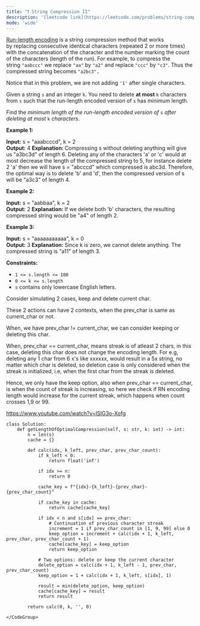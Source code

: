 ```yaml
---
title: "❗️ String Compression II"
description: '[leetcode link](https://leetcode.com/problems/string-compression-ii/description/)'
mode: 'wide'
---
```

<Tabs>
  <Tab title="Question" icon="circle-question" iconType="regular">
    <Card>
      <p><a href="http://en.wikipedia.org/wiki/Run-length_encoding">Run-length encoding</a> is a string compression method that works by&nbsp;replacing consecutive identical characters (repeated 2 or more times) with the concatenation of the character and the number marking the count of the characters (length of the run). For example, to compress the string&nbsp;<code>&quot;aabccc&quot;</code>&nbsp;we replace <font face="monospace"><code>&quot;aa&quot;</code></font>&nbsp;by&nbsp;<font face="monospace"><code>&quot;a2&quot;</code></font>&nbsp;and replace <font face="monospace"><code>&quot;ccc&quot;</code></font>&nbsp;by&nbsp;<font face="monospace"><code>&quot;c3&quot;</code></font>. Thus the compressed string becomes <font face="monospace"><code>&quot;a2bc3&quot;</code>.</font></p>  <p>Notice that in this problem, we are not adding&nbsp;<code>&#39;1&#39;</code>&nbsp;after single characters.</p>  <p>Given a&nbsp;string <code>s</code>&nbsp;and an integer <code>k</code>. You need to delete <strong>at most</strong>&nbsp;<code>k</code> characters from&nbsp;<code>s</code>&nbsp;such that the run-length encoded version of <code>s</code>&nbsp;has minimum length.</p>  <p>Find the <em>minimum length of the run-length encoded&nbsp;version of </em><code>s</code><em> after deleting at most </em><code>k</code><em> characters</em>.</p>   <p><strong class="example">Example 1:</strong></p>   <strong>Input:</strong> s = &quot;aaabcccd&quot;, k = 2 <br/> <strong>Output:</strong> 4 <b>Explanation: </b>Compressing s without deleting anything will give us &quot;a3bc3d&quot; of length 6. Deleting any of the characters &#39;a&#39; or &#39;c&#39; would at most decrease the length of the compressed string to 5, for instance delete 2 &#39;a&#39; then we will have s = &quot;abcccd&quot; which compressed is abc3d. Therefore, the optimal way is to delete &#39;b&#39; and &#39;d&#39;, then the compressed version of s will be &quot;a3c3&quot; of length 4.  <p><strong class="example">Example 2:</strong></p>   <strong>Input:</strong> s = &quot;aabbaa&quot;, k = 2 <br/> <strong>Output:</strong> 2 <b>Explanation: </b>If we delete both &#39;b&#39; characters, the resulting compressed string would be &quot;a4&quot; of length 2.   <p><strong class="example">Example 3:</strong></p>   <strong>Input:</strong> s = &quot;aaaaaaaaaaa&quot;, k = 0 <br/> <strong>Output:</strong> 3 <strong>Explanation: </strong>Since k is zero, we cannot delete anything. The compressed string is &quot;a11&quot; of length 3.    <p><strong>Constraints:</strong></p>  <ul>  <li><code>1 &lt;= s.length &lt;= 100</code></li>  <li><code>0 &lt;= k &lt;= s.length</code></li>  <li><code>s</code> contains only lowercase English letters.</li> </ul> 
    </Card>
  </Tab>
  <Tab title="Solution" icon="lightbulb" iconType="regular" >
    <Card>
      Consider simulating 2 cases, keep and delete current char. 

These 2 actions can have 2 contexts, when the prev_char is same as current_char or not.

When, we have prev_char != current_char, we can consider keeping or deleting this char. 

When, prev_char == current_char, means streak is of atleast 2 chars, in this case, deleting this char does not change the encoding length. For e.g, deleting any 1 char from 6 x's like xxxxxx, would result in a 5x string, no matter which char is deleted, so deletion case is only considered when the streak is initialized, i.e, when the first char from the streak is deleted.

Hence, we only have the keep option, also when prev_char == current_char, is when the count of streak is increasing, so here we check if RN encoding length would increase for the current streak, which happens when count crosses 1,9 or 99. 

https://www.youtube.com/watch?v=ISIG3o-Xofg
</Card>
  <Expandable title="code">
    <CodeGroup dropdown>
```python3 title="String Compression II" lines
class Solution:
    def getLengthOfOptimalCompression(self, s: str, k: int) -> int:
        n = len(s)
        cache = {}
        
        def calc(idx, k_left, prev_char, prev_char_count):
            if k_left < 0:
                return float('inf')
            
            if idx >= n:
                return 0
            
            cache_key = f"{idx}-{k_left}-{prev_char}-{prev_char_count}"
            
            if cache_key in cache:
                return cache[cache_key]
            
            if idx < n and s[idx] == prev_char:
                # Continuation of previous character streak
                increment = 1 if prev_char_count in [1, 9, 99] else 0
                keep_option = increment + calc(idx + 1, k_left, prev_char, prev_char_count + 1)
                cache[cache_key] = keep_option
                return keep_option
            
            # Two options: delete or keep the current character
            delete_option = calc(idx + 1, k_left - 1, prev_char, prev_char_count)
            keep_option = 1 + calc(idx + 1, k_left, s[idx], 1)
            
            result = min(delete_option, keep_option)
            cache[cache_key] = result
            return result
        
        return calc(0, k, '', 0)
```
    </CodeGroup>
  </Expandable>
  </Tab>
</Tabs>